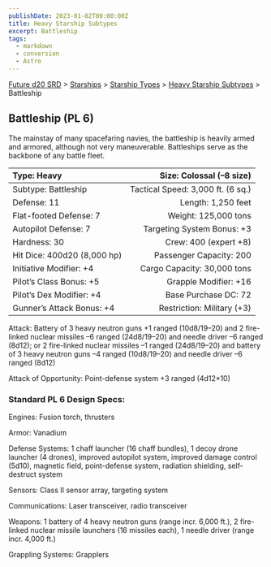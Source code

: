 ```yaml
---
publishDate: 2023-01-02T00:00:00Z
title: Heavy Starship Subtypes
excerpt: Battleship
tags:
  - markdown
  - conversion
  - Astro
---
```





[Future d20 SRD](/#futureD20) > [Starships](future-d20-srd-starships-index) > [Starship Types](future-d20-srd-starships-starship-types-index) > [Heavy Starship Subtypes](future-d20-srd-starships-starship-types-heavy-starship-subtypes-index) > Battleship




## Battleship (PL 6)


The mainstay of many spacefaring navies, the battleship is heavily armed and armored, although not very maneuverable. Battleships serve as the backbone of any battle fleet.


| Type: Heavy | Size: Colossal (–8 size) |
| :------------- | --------------------------: |
| Subtype: Battleship | Tactical Speed: 3,000 ft. (6 sq.) |
| Defense: 11 | Length: 1,250 feet |
| Flat-footed Defense: 7 | Weight: 125,000 tons |
| Autopilot Defense: 7 | Targeting System Bonus: +3 |
| Hardness: 30 | Crew: 400 (expert +8) |
| Hit Dice: 400d20 (8,000 hp) | Passenger Capacity: 200 |
| Initiative Modifier: +4 | Cargo Capacity: 30,000 tons |
| Pilot’s Class Bonus: +5 | Grapple Modifier: +16 |
| Pilot’s Dex Modifier: +4 | Base Purchase DC: 72 |
| Gunner’s Attack Bonus: +4 | Restriction: Military (+3) |



Attack: Battery of 3 heavy neutron guns +1 ranged (10d8/19–20) and 2 fire-linked nuclear missiles –6 ranged (24d8/19–20) and needle driver –6 ranged (8d12); or 2 fire-linked nuclear missiles –1 ranged (24d8/19–20) and battery of 3 heavy neutron guns –4 ranged (10d8/19–20) and needle driver –6 ranged (8d12)


Attack of Opportunity: Point-defense system +3 ranged (4d12×10)


### Standard PL 6 Design Specs:


Engines: Fusion torch, thrusters


Armor: Vanadium


Defense Systems: 1 chaff launcher (16 chaff bundles), 1 decoy drone launcher (4 drones), improved autopilot system, improved damage control (5d10), magnetic field, point-defense system, radiation shielding, self-destruct system


Sensors: Class II sensor array, targeting system


Communications: Laser transceiver, radio transceiver


Weapons: 1 battery of 4 heavy neutron guns (range incr. 6,000 ft.), 2 fire-linked nuclear missile launchers (16 missiles each), 1 needle driver (range incr. 4,000 ft.)


Grappling Systems: Grapplers



